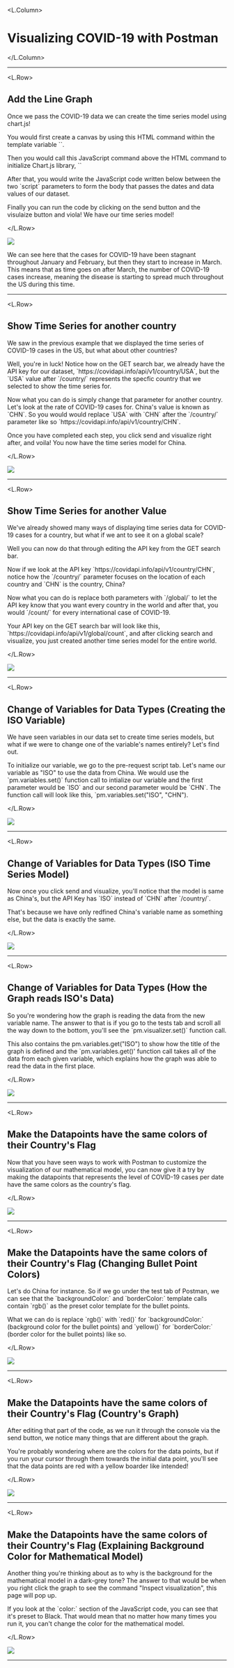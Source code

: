 

<!-- jeffrey's imgs -->

<L.Column>

# Visualizing COVID-19 with Postman

</L.Column>

---

<L.Row>

## Add the Line Graph

<p> Once we pass the COVID-19 data  we can create the time series model using chart.js!
</p>
<p> You would first create a canvas by using this HTML command within the template variable `<canvas id="myChart"></canvas>`.
</p>
<p> Then you would call this JavaScript command above the HTML command
    to initialize Chart.js library, `<script src="https://cdn.jsdelivr.net/npm/chart.js@2.8.0"></script>`
</p> 
<p> After that, you would write the JavaScript code written below between the two `script` parameters to form the body that passes the
    dates and data values of our dataset.
</p>
<p> Finally you can run the code by clicking on the send button and the visulaize button and viola! We have our time series model!
</p>

</L.Row>


<img src = {usa_graph}/>

<Notes>
  <p> We can see here that the cases for COVID-19 have been stagnant throughout January and February, but then they start to increase
      in March. This means that as time goes on after March, the number of COVID-19 cases increase, meaning the disease is starting to
      spread much throughout the US during this time.
  </p>
</Notes>
  
---

<L.Row>

## Show Time Series for another country

<p> We saw in the previous example that we displayed the time series of COVID-19 cases in the US, but what about other countries?
</p>
<p> Well, you're in luck! Notice how on the GET search bar, we already have the API key for our 
  dataset, `https://covidapi.info/api/v1/country/USA`, but the `USA` value after `/country/` represents the specfic country that we
  selected to show the time series for.
</p>
<p> Now what you can do is simply change that parameter for another country. Let's look at the rate of COVID-19 cases for. China's value is known as `CHN`. So you would would replace `USA` with `CHN` after the `/country/` parameter like so
  `https://covidapi.info/api/v1/country/CHN`.
</p>
<p> Once you have completed each step, you click send and visualize right after, and voila! You now have the time series model for China.
</p>

</L.Row>


<img src = {china}/>

---

<L.Row>

## Show Time Series for another Value

<p> We've already showed many ways of displaying time series data for COVID-19 cases for a country, but what if we ant to see it on a global scale?
</p>
<p> Well you can now do that through editing the API key from the GET search bar.
</p>
<p> Now if we look at the API key `https://covidapi.info/api/v1/country/CHN`, notice how the `/country/` parameter focuses on the location of each country and `CHN` is the country, China?
</p>
<p> Now what you can do is replace both parameters with `/global/` to let the API key know that you want every country in the world and after that, you would `/count/` for every international case of COVID-19.
</p>
<p> Your API key on the GET search bar will look like this, `https://covidapi.info/api/v1/global/count`, and after clicking search and visualize, you just created another time series model for the entire world.
</p>

</L.Row>


<img src = {require(global_graph)}/>

---

<L.Row>

## Change of Variables for Data Types (Creating the ISO Variable)

<p> We have seen variables in our data set to create time series models, but what if we were to change one of the variable's names entirely? Let's find out.
</p>
<p> To initialize our variable, we go to the pre-request script tab. Let's name our variable as "ISO" to use the data from China. We would use the `pm.variables.set()` function call to intialize our variable and the first parameter would be `ISO` and our second parameter would be `CHN`. The function call will look like this, `pm.variables.set("ISO", "CHN").
</p>

</L.Row>


<img src = {iso}/>

---

<L.Row>

## Change of Variables for Data Types (ISO Time Series Model)

<p> Now once you click send and visualize, you'll notice that the model is same as China's, but the API Key has `ISO` instead of `CHN` after `/country/`.
</p>
<p> That's because we have only redfined China's variable name as something else, but the data is exactly the same.
</p>

</L.Row>


<img src = {russel}/>

---

<L.Row>

## Change of Variables for Data Types (How the Graph reads ISO's Data)

<p> So you're wondering how the graph is reading the data from the new variable name. The answer to that is if you go to the tests tab and scroll all the way down to the bottom, you'll see the `pm.visualizer.set()` function call.
</p>
<p> This also contains the pm.variables.get("ISO") to show how the title of the graph is defined and the `pm.variables.get()' function call takes all of the data from each given variable, which explains how the graph was able to read the data in the first place.
</p>

</L.Row>


<img src = {require(iso_code)}/>

---

<L.Row>

## Make the Datapoints have the same colors of their Country's Flag

<p>  Now that you have seen ways to work with Postman to customize the visualization of our mathematical model, you can now give it a
   try by making the datapoints that represents the level of COVID-19 cases per date have the same colors as the country's flag.
</p>

</L.Row>


<img src = {require(china_before_colors)}/>

---

<L.Row>

## Make the Datapoints have the same colors of their Country's Flag (Changing Bullet Point Colors)

<p> Let's do China for instance. So if we go under the test tab of Postman, we can see that the `backgroundColor:` and `borderColor:`
   template calls contain `rgb()` as the preset color template for the bullet points.
</p>
<p> What we can do is replace `rgb()` with `red()` for `backgroundColor:` (background color for the bullet points) and `yellow()` for
   `borderColor:` (border color for the bullet points) like so.
</p>

</L.Row>


<img src = {require(image)}/>

---

<L.Row>

## Make the Datapoints have the same colors of their Country's Flag (Country's Graph)

<p>  After editing that part of the code, as we run it through the console via the send button, we notice many things that are
   different about the graph.
</p>
<p> You're probably wondering where are the colors for the data points, but if you run your cursor through
   them towards the initial data point, you'll see that the data points are red with a yellow boarder like intended!
</p>

</L.Row>


<img src = {require(image_1)}/>

---

<L.Row>

## Make the Datapoints have the same colors of their Country's Flag (Explaining Background Color for Mathematical Model)

<p> Another thing you're thinking about as to why is the background for the mathematical model in a dark-grey tone? The answer to that
  would be when you right click the graph to see the command "Inspect visualization", this page will pop up.
</p>
<p> If you look at the `color:` section of the JavaScript code, you can see that it's preset to Black. That would mean that no matter how many times you run it, you can't change the color for the mathematical model.
</p>

</L.Row>


<img src = {require(image_2)}/>

---
